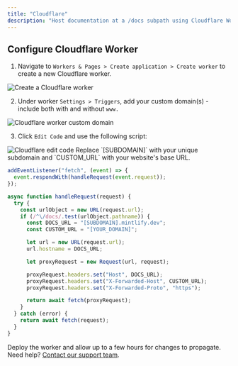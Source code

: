 ```yaml
---
title: "Cloudflare"
description: "Host documentation at a /docs subpath using Cloudflare Workers"
---
```



<SubpathGatingSnippet platform="Cloudflare" />

## Configure Cloudflare Worker

1. Navigate to `Workers & Pages > Create application > Create worker` to create a new Cloudflare worker.

<Frame>
  <img alt="Create a Cloudflare worker" src="/images/cloudflare/worker.png" />
</Frame>

2. Under worker `Settings > Triggers`, add your custom domain(s) - include both with and without `www.`

<Frame>
  <img
    alt="Cloudflare worker custom domain"
    src="/images/cloudflare/custom-domain.png"
  />
</Frame>

3. Click `Edit Code` and use the following script:

<Frame>
  <img alt="Cloudflare edit code" src="/images/cloudflare/edit-code.png" />
</Frame>

<Tip>
  Replace `[SUBDOMAIN]` with your unique subdomain and `CUSTOM_URL` with your website's base URL.
</Tip>

```javascript
addEventListener("fetch", (event) => {
  event.respondWith(handleRequest(event.request));
});

async function handleRequest(request) {
  try {
    const urlObject = new URL(request.url);
    if (/^\/docs/.test(urlObject.pathname)) {
      const DOCS_URL = "[SUBDOMAIN].mintlify.dev";
      const CUSTOM_URL = "[YOUR_DOMAIN]";

      let url = new URL(request.url);
      url.hostname = DOCS_URL;

      let proxyRequest = new Request(url, request);

      proxyRequest.headers.set("Host", DOCS_URL);
      proxyRequest.headers.set("X-Forwarded-Host", CUSTOM_URL);
      proxyRequest.headers.set("X-Forwarded-Proto", "https");

      return await fetch(proxyRequest);
    }
  } catch (error) {
    return await fetch(request);
  }
}
```

Deploy the worker and allow up to a few hours for changes to propagate. Need help? [Contact our support team](mailto:sales@mintlify.com).